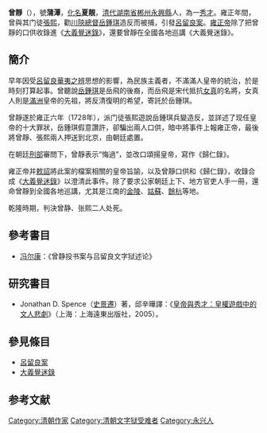'''曾靜'''（{{bd|1679年||1735年|catIdx=T曾}}），號'''蒲潭'''，[[化名|化名]]'''夏靚'''，[[清代|清代]][[湖南省|湖南省]][[郴州|郴州]][[永興縣|永興縣]]人，為一[[生員|秀才]]。雍正年間，曾與其门徒[[張熙|張熙]]，勸[[川陝總督|川陝總督]][[岳鍾琪|岳鍾琪]]造反而被捕，引發[[呂留良案|呂留良案]]。[[雍正帝|雍正帝]]除了把曾靜的口供收錄進《[[大義覺迷錄|大義覺迷錄]]》，還要曾靜在全國各地巡講《大義覺迷錄》。

==簡介==
早年因受[[呂留良|呂留良]][[華夷之辨|華夷之辨]]思想的影響，為民族主義者，不滿滿人皇帝的統治，於是時刻打算起事。曾聽說[[岳鍾琪|岳鍾琪]]是岳飛的後裔，而岳飛是宋代抵抗[[女真|女真]]的名將，女真人則是[[滿洲|滿洲]]皇帝的先祖，將反清復明的希望，寄託於岳鍾琪。

曾靜遂於雍正六年（1728年），派门徒張熙遊說岳鍾琪兵變造反，並詳述了现任皇帝的十大罪狀，岳鍾琪假意讚許，卻騙出兩人口供，暗中將事件上報雍正帝，最後將曾靜、張熙兩人押送到北京，由朝廷處置。

在朝廷[[刑部|刑部]]審問下，曾靜表示“悔過”，並改口頌揚皇帝，寫作《歸仁錄》。

雍正帝并[[敕|敕]][[詔|詔]]將此案的檔案相關的皇帝旨諭，以及曾靜口供和《歸仁錄》，收錄合成《[[大義覺迷錄|大義覺迷錄]]》以澄清此事件。除了要求公家朝廷上下、地方官吏人手一冊，還命曾靜到全國各地巡講，尤其是江南的[[金陵|金陵]]、[[姑蘇|姑蘇]]、[[餘杭|餘杭]]等地。

乾隆時期，判決曾静、张熙二人处死。

==參考書目==
* [[冯尔康|冯尔康]]：《曾静投书案与吕留良文字狱述论》
==研究書目==
*Jonathan D. Spence（[[史景遷|史景遷]]）著，邱辛曄譯：《[[皇帝與秀才：皇權遊戲中的文人悲劇|皇帝與秀才：皇權遊戲中的文人悲劇]]》（上海：上海遠東出版社，2005）。

==參見條目==
* [[呂留良案|呂留良案]]
* [[大義覺迷錄|大義覺迷錄]]

==参考文献==
{{reflist}}
{{Authority control}}
{{DEFAULTSORT:Zeng曾静}}
[[Category:清朝作家|Category:清朝作家]]
[[Category:清朝文字狱受难者|Category:清朝文字狱受难者]]
[[Category:永兴人|Category:永兴人]]